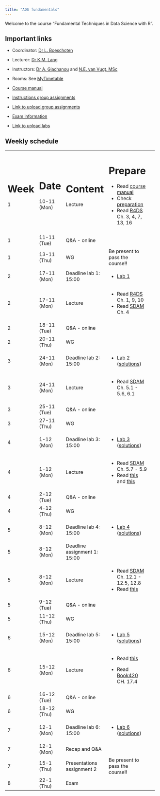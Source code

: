 ```yaml
---
title: "ADS fundamentals"
---
```


Welcome to the course "Fundamental Techniques in Data Science with R".

## Important links

-   Coordinator: [Dr L. Boeschoten](https://www.uu.nl/medewerkers/LBoeschoten)

-   Lecturer: [Dr K.M. Lang](https://www.uu.nl/staff/KMLang)

-   Instructors: [Dr A. Giachanou](https://www.uu.nl/medewerkers/AGiachanou) and [N.E. van Vugt, MSc](https://www.uu.nl/medewerkers/NEvanVugt)

-   Rooms: See [MyTimetable](https://mytimetable.uu.nl/schedule)

-   [Course manual](manual.qmd)

-   [Instructions group assignments](assignments.qmd)

-   [Link to upload group assignments](https://surfdrive.surf.nl/index.php/s/vDu5h9LNlwE6KhN)

-   [Exam information](exam.qmd)

-   [Link to upload labs](https://surfdrive.surf.nl/index.php/s/6jLjkBJzXH5eMpw)

## Weekly schedule

+--------+-------------+------------------------------+----------------------------------------------------------------------------------------------------------------------------------------+---+
| # Week | # Date      | # Content                    | # Prepare                                                                                                                              |   |
|        |             |                              |                                                                                                                                        |   |
| 1      | 10-11 (Mon) | Lecture                      | -   Read [course manual](manual.qmd)                                                                                                   |   |
|        |             |                              | -   Check [preparation](preparation.qmd)                                                                                               |   |
|        |             |                              | -   Read [R4DS](https://r4ds.hadley.nz/) Ch. 3, 4, 7, 13, 16                                                                           |   |
+--------+-------------+------------------------------+----------------------------------------------------------------------------------------------------------------------------------------+---+
|        |             |                              |                                                                                                                                        |   |
+--------+-------------+------------------------------+----------------------------------------------------------------------------------------------------------------------------------------+---+
| 1      | 11-11 (Tue) | Q&A - online                 |                                                                                                                                        |   |
+--------+-------------+------------------------------+----------------------------------------------------------------------------------------------------------------------------------------+---+
| 1      | 13-11 (Thu) | WG                           | Be present to pass the course!!                                                                                                        |   |
+--------+-------------+------------------------------+----------------------------------------------------------------------------------------------------------------------------------------+---+
| 2      | 17-11 (Mon) | Deadline lab 1: 15:00        | -   [Lab 1](/labs/lab1.qmd)                                                                                                            |   |
+--------+-------------+------------------------------+----------------------------------------------------------------------------------------------------------------------------------------+---+
| 2      | 17-11 (Mon) | Lecture                      | -   Read [R4DS](https://r4ds.hadley.nz/) Ch. 1, 9, 10                                                                                  |   |
|        |             |                              | -   Read [SDAM](https://mspeekenbrink.github.io/sdam-book/index.html) Ch. 4                                                            |   |
+--------+-------------+------------------------------+----------------------------------------------------------------------------------------------------------------------------------------+---+
| 2      | 18-11 (Tue) | Q&A - online                 |                                                                                                                                        |   |
+--------+-------------+------------------------------+----------------------------------------------------------------------------------------------------------------------------------------+---+
| 2      | 20-11 (Thu) | WG                           |                                                                                                                                        |   |
+--------+-------------+------------------------------+----------------------------------------------------------------------------------------------------------------------------------------+---+
| 3      | 24-11 (Mon) | Deadline lab 2: 15:00        | -   [Lab 2](labs/lab2.qmd) ([solutions](labs/lab2_answers.qmd))                                                                        |   |
+--------+-------------+------------------------------+----------------------------------------------------------------------------------------------------------------------------------------+---+
| 3      | 24-11 (Mon) | Lecture                      | -   Read [SDAM](https://mspeekenbrink.github.io/sdam-book/index.html) Ch. 5.1 - 5.6, 6.1                                               |   |
+--------+-------------+------------------------------+----------------------------------------------------------------------------------------------------------------------------------------+---+
| 3      | 25-11 (Tue) | Q&A - online                 |                                                                                                                                        |   |
+--------+-------------+------------------------------+----------------------------------------------------------------------------------------------------------------------------------------+---+
| 3      | 27-11 (Thu) | WG                           |                                                                                                                                        |   |
+--------+-------------+------------------------------+----------------------------------------------------------------------------------------------------------------------------------------+---+
| 4      | 1-12 (Mon)  | Deadline lab 3: 15:00        | -   [Lab 3](labs/lab3.qmd) ([solutions](/labs/lab3_answers.qmd))                                                                       |   |
+--------+-------------+------------------------------+----------------------------------------------------------------------------------------------------------------------------------------+---+
| 4      | 1-12 (Mon)  | Lecture                      | -   Read [SDAM](https://mspeekenbrink.github.io/sdam-book/index.html) Ch. 5.7 - 5.9                                                    |   |
|        |             |                              | -   Read [this](https://stats.oarc.ucla.edu/r/dae/robust-regression/) and [this](https://stats.oarc.ucla.edu/r/dae/robust-regression/) |   |
+--------+-------------+------------------------------+----------------------------------------------------------------------------------------------------------------------------------------+---+
| 4      | 2-12 (Tue)  | Q&A - online                 |                                                                                                                                        |   |
+--------+-------------+------------------------------+----------------------------------------------------------------------------------------------------------------------------------------+---+
| 4      | 4-12 (Thu)  | WG                           |                                                                                                                                        |   |
+--------+-------------+------------------------------+----------------------------------------------------------------------------------------------------------------------------------------+---+
| 5      | 8-12 (Mon)  | Deadline lab 4: 15:00        | -   [Lab 4](labs/lab4.qmd) ([solutions](/labs/lab4_answers.qmd))                                                                       |   |
+--------+-------------+------------------------------+----------------------------------------------------------------------------------------------------------------------------------------+---+
| 5      | 8-12 (Mon)  | Deadline assignment 1: 15:00 |                                                                                                                                        |   |
+--------+-------------+------------------------------+----------------------------------------------------------------------------------------------------------------------------------------+---+
| 5      | 8-12 (Mon)  | Lecture                      | -   Read [SDAM](https://mspeekenbrink.github.io/sdam-book/index.html) Ch. 12.1 - 12.5, 12.8                                            |   |
|        |             |                              | -   Read [this](https://stats.oarc.ucla.edu/other/mult-pkg/faq/general/faq-how-do-i-interpret-odds-ratios-in-logistic-regression/)     |   |
+--------+-------------+------------------------------+----------------------------------------------------------------------------------------------------------------------------------------+---+
| 5      | 9-12 (Tue)  | Q&A - online                 |                                                                                                                                        |   |
+--------+-------------+------------------------------+----------------------------------------------------------------------------------------------------------------------------------------+---+
| 5      | 11-12 (Thu) | WG                           |                                                                                                                                        |   |
+--------+-------------+------------------------------+----------------------------------------------------------------------------------------------------------------------------------------+---+
| 6      | 15-12 (Mon) | Deadline lab 5: 15:00        | -   [Lab 5](labs/lab5.qmd) ([solutions](/labs/lab5_answers.qmd))                                                                       |   |
+--------+-------------+------------------------------+----------------------------------------------------------------------------------------------------------------------------------------+---+
| 6      | 15-12 (Mon) | Lecture                      | -   Read [this](https://stats.oarc.ucla.edu/r/dae/logit-regression/)                                                                   |   |
|        |             |                              |                                                                                                                                        |   |
|        |             |                              | -   Read [Book420](https://book.stat420.org/) CH. 17.4                                                                                 |   |
+--------+-------------+------------------------------+----------------------------------------------------------------------------------------------------------------------------------------+---+
| 6      | 16-12 (Tue) | Q&A - online                 |                                                                                                                                        |   |
+--------+-------------+------------------------------+----------------------------------------------------------------------------------------------------------------------------------------+---+
| 6      | 18-12 (Thu) | WG                           |                                                                                                                                        |   |
+--------+-------------+------------------------------+----------------------------------------------------------------------------------------------------------------------------------------+---+
| 7      | 12-1 (Mon)  | Deadline lab 6: 15:00        | -   [Lab 6](labs/lab6.qmd) ([solutions](/labs/lab6_answers.qmd))                                                                       |   |
+--------+-------------+------------------------------+----------------------------------------------------------------------------------------------------------------------------------------+---+
| 7      | 12-1 (Mon)  | Recap and Q&A                |                                                                                                                                        |   |
+--------+-------------+------------------------------+----------------------------------------------------------------------------------------------------------------------------------------+---+
| 7      | 15-1 (Thu)  | Presentations assignment 2   | Be present to pass the course!!                                                                                                        |   |
+--------+-------------+------------------------------+----------------------------------------------------------------------------------------------------------------------------------------+---+
| 8      | 22-1 (Thu)  | Exam                         |                                                                                                                                        |   |
+--------+-------------+------------------------------+----------------------------------------------------------------------------------------------------------------------------------------+---+
